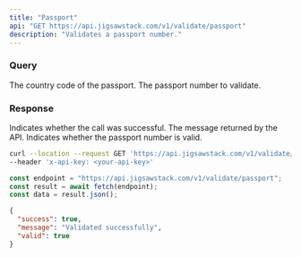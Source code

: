 ```yaml
---
title: "Passport"
api: "GET https://api.jigsawstack.com/v1/validate/passport"
description: "Validates a passport number."
---
```


### Query

<ParamField query="country_code" type="string" required>
  The country code of the passport.
</ParamField>

<ParamField query="passport_number" type="string" required>
  The passport number to validate.
</ParamField>

<Snippet file="header.mdx" />

### Response

<ResponseField name="success" type="boolean">
  Indicates whether the call was successful.
</ResponseField>

<ResponseField name="message" type="string">
  The message returned by the API.
</ResponseField>

<ResponseField name="valid" type="boolean">
  Indicates whether the passport number is valid.
</ResponseField>

<RequestExample>

```bash cURL
curl --location --request GET 'https://api.jigsawstack.com/v1/validate/passport' \
--header 'x-api-key: <your-api-key>'
```

```javascript Node.js
const endpoint = "https://api.jigsawstack.com/v1/validate/passport";
const result = await fetch(endpoint);
const data = result.json();
```

</RequestExample>

<ResponseExample>

```json Response
{
  "success": true,
  "message": "Validated successfully",
  "valid": true
}
```

</ResponseExample>
